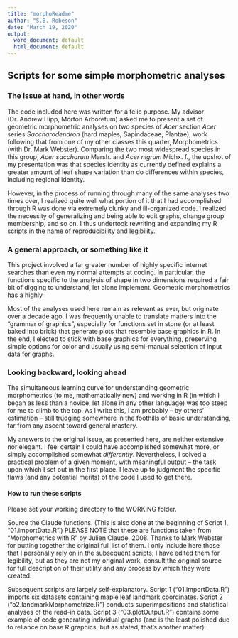 ```yaml
---
title: "morphoReadme"
author: "S.B. Robeson"
date: "March 19, 2020"
output:
  word_document: default
  html_document: default
---
```


## Scripts for some simple morphometric analyses

### The issue at hand, in other words

The code included here was written for a telic purpose. My advisor (Dr. Andrew Hipp, Morton Arboretum) asked me to present a set of geometric morphometric analyses on two species of *Acer* section *Acer* series *Saccharodendron* (hard maples, Sapindaceae, Plantae), work following that from one of my other classes this quarter, Morphometrics (with Dr. Mark Webster). Comparing the two most widespread species in this group, *Acer saccharum* Marsh. and *Acer nigrum* Michx. f., the upshot of my presentation was that species identity as currently defined explains a greater amount of leaf shape variation than do differences within species, including regional identity.

However, in the process of running through many of the same analyses two times over, I realized quite well what portion of it that I had accomplished through R was done via extremely clunky and ill-organized code. I realized the necessity of generalizing and being able to edit graphs, change group membership, and so on. I thus undertook rewriting and expanding my R scripts in the name of reproducibility and legibility.


### A general approach, or something like it

This project involved a far greater number of highly specific internet searches than even my normal attempts at coding. In particular, the functions specific to the analysis of shape in two dimensions required a fair bit of digging to understand, let alone implement. Geometric morphometrics has a highly

Most of the analyses used here remain as relevant as ever, but originate over a decade ago. I was frequently unable to translate matters into the "grammar of graphics", especially for functions set in stone (or at least baked into brick) that generate plots that resemble base graphics in R. In the end, I elected to stick with base graphics for everything, preserving simple options for color and usually using semi-manual selection of input data for graphs.


### Looking backward, looking ahead

The simultaneous learning curve for understanding geometric morphometrics (to me, mathematically new) and working in R (in which I began as less than a novice, let alone in any other language) was too steep for me to climb to the top. As I write this, I am probably -- by others' estimation -- still trudging somewhere in the foothills of basic understanding, far from any ascent toward general mastery.

My answers to the original issue, as presented here, are neither extensive nor elegant. I feel certain I could have accomplished somewhat more, or simply accomplished somewhat *differently*. Nevertheless, I solved a practical problem of a given moment, with meaningful output -- the task upon which I set out in the first place. I leave up to judgment the specific flaws (and any potential merits) of the code I used to get there.


#### How to run these scripts

Please set your working directory to the WORKING folder.

Source the Claude functions. (This is also done at the beginning of Script 1, "01.importData.R".) PLEASE NOTE that these are functions taken from "Morphometrics with R" by Julien Claude, 2008. Thanks to Mark Webster for putting together the original full list of them. I only include here those that I personally rely on in the subsequent scripts; I have edited them for legibility, but as they are not my original work, consult the original source for full description of their utility and any process by which they were created.

Subsequent scripts are largely self-explanatory. Script 1 ("01.importData.R") imports six datasets containing maple leaf landmark coordinates. Script 2 ("o2.landmarkMorphometrize.R") conducts superimpositions and statistical analyses of the read-in data. Script 3 ("03.plotOutput.R") contains some example of code generating individual graphs (and is the least polished due to reliance on base R graphics, but as stated, that's another matter).
